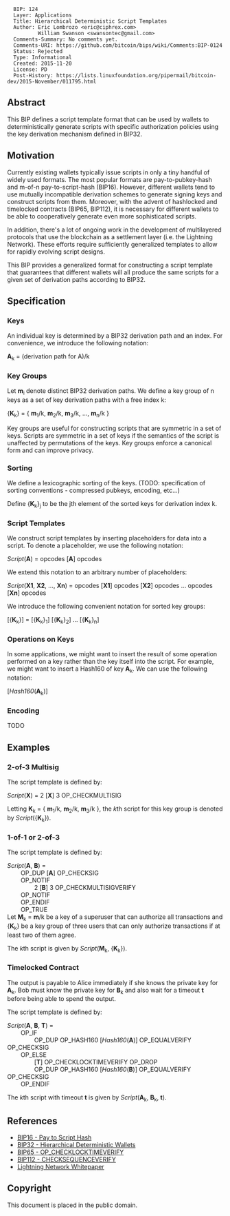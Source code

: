 <pre>
  BIP: 124
  Layer: Applications
  Title: Hierarchical Deterministic Script Templates
  Author: Eric Lombrozo <eric@ciphrex.com>
          William Swanson <swansontec@gmail.com>
  Comments-Summary: No comments yet.
  Comments-URI: https://github.com/bitcoin/bips/wiki/Comments:BIP-0124
  Status: Rejected
  Type: Informational
  Created: 2015-11-20
  License: PD
  Post-History: https://lists.linuxfoundation.org/pipermail/bitcoin-dev/2015-November/011795.html
</pre>

==Abstract==

This BIP defines a script template format that can be used by wallets to deterministically generate scripts with specific authorization policies using the key derivation mechanism defined in BIP32.

==Motivation==

Currently existing wallets typically issue scripts in only a tiny handful of widely used formats. The most popular formats are pay-to-pubkey-hash and m-of-n pay-to-script-hash (BIP16). However, different wallets tend to use mutually incompatible derivation schemes to generate signing keys and construct scripts from them. Moreover, with the advent of hashlocked and timelocked contracts (BIP65, BIP112), it is necessary for different wallets to be able to cooperatively generate even more sophisticated scripts.

In addition, there's a lot of ongoing work in the development of multilayered protocols that use the blockchain as a settlement layer (i.e. the Lightning Network). These efforts require sufficiently generalized templates to allow for rapidly evolving script designs.

This BIP provides a generalized format for constructing a script template that guarantees that different wallets will all produce the same scripts for a given set of derivation paths according to BIP32.

==Specification==

===Keys===

An individual key is determined by a BIP32 derivation path and an index. For convenience, we introduce the following notation:

'''A'''<sub>k</sub> = (derivation path for A)/k

===Key Groups===

Let '''m'''<sub>i</sub> denote distinct BIP32 derivation paths. We define a key group of n keys as a set of key derivation paths with a free index k:

{'''K'''<sub>k</sub>} = { '''m'''<sub>1</sub>/k, '''m'''<sub>2</sub>/k, '''m'''<sub>3</sub>/k, ..., '''m'''<sub>n</sub>/k }

Key groups are useful for constructing scripts that are symmetric in a set of keys. Scripts are symmetric in a set of keys if the semantics of the script is unaffected by permutations of the keys. Key groups enforce a canonical form and can improve privacy.

===Sorting===

We define a lexicographic sorting of the keys. (TODO: specification of sorting conventions - compressed pubkeys, encoding, etc...)

Define {'''K'''<sub>k</sub>}<sub>j</sub> to be the jth element of the sorted keys for derivation index k.

===Script Templates===

We construct script templates by inserting placeholders for data into a script. To denote a placeholder, we use the following notation:

''Script''('''A''') = opcodes ['''A'''] opcodes

We extend this notation to an arbitrary number of placeholders:

''Script''('''X1''', '''X2''', ..., '''Xn''') = opcodes ['''X1'''] opcodes ['''X2'''] opcodes ... opcodes ['''Xn'''] opcodes

We introduce the following convenient notation for sorted key groups:

[{'''K'''<sub>k</sub>}] = [{'''K'''<sub>k</sub>}<sub>1</sub>] [{'''K'''<sub>k</sub>}<sub>2</sub>] ... [{'''K'''<sub>k</sub>}<sub>n</sub>]

===Operations on Keys===

In some applications, we might want to insert the result of some operation performed on a key rather than the key itself into the script. For example, we might want to insert a Hash160 of key '''A'''<sub>k</sub>. We can use the following notation:

[''Hash160''('''A'''<sub>k</sub>)]

===Encoding===

TODO

==Examples==

===2-of-3 Multisig===

The script template is defined by:

''Script''('''X''') = 2 ['''X'''] 3 OP_CHECKMULTISIG

Letting '''K'''<sub>k</sub> = { '''m'''<sub>1</sub>/k, '''m'''<sub>2</sub>/k, '''m'''<sub>3</sub>/k }, the ''k''th script for this key group is denoted by ''Script''({'''K'''<sub>k</sub>}).

===1-of-1 or 2-of-3===

The script template is defined by:

''Script''('''A''', '''B''') = <br>
&nbsp; &nbsp; &nbsp; &nbsp; OP_DUP ['''A'''] OP_CHECKSIG<br>
&nbsp; &nbsp; &nbsp; &nbsp; OP_NOTIF<br>
&nbsp; &nbsp; &nbsp; &nbsp; &nbsp; &nbsp; &nbsp; &nbsp; 2 ['''B'''] 3 OP_CHECKMULTISIGVERIFY <br>
&nbsp; &nbsp; &nbsp; &nbsp; OP_NOTIF<br>
&nbsp; &nbsp; &nbsp; &nbsp; OP_ENDIF<br>
&nbsp; &nbsp; &nbsp; &nbsp; OP_TRUE<br>

Let '''M'''<sub>k</sub> = '''m'''/k be a key of a superuser that can authorize all transactions and {'''K'''<sub>k</sub>} be a key group of three users that can only authorize transactions if at least two of them agree.

The ''k''th script is given by ''Script''('''M'''<sub>k</sub>, {'''K'''<sub>k</sub>}).

===Timelocked Contract===

The output is payable to Alice immediately if she knows the private key for '''A'''<sub>k</sub>. Bob must know the private key for '''B'''<sub>k</sub> and also wait for a timeout '''t''' before being able to spend the output.

The script template is defined by:

''Script''('''A''', '''B''', '''T''') = <br>
&nbsp; &nbsp; &nbsp; &nbsp; OP_IF <br>
&nbsp; &nbsp; &nbsp; &nbsp; &nbsp; &nbsp; &nbsp; &nbsp; OP_DUP OP_HASH160 [''Hash160''('''A''')] OP_EQUALVERIFY OP_CHECKSIG <br>
&nbsp; &nbsp; &nbsp; &nbsp; OP_ELSE <br>
&nbsp; &nbsp; &nbsp; &nbsp; &nbsp; &nbsp; &nbsp; &nbsp; ['''T'''] OP_CHECKLOCKTIMEVERIFY OP_DROP <br>
&nbsp; &nbsp; &nbsp; &nbsp; &nbsp; &nbsp; &nbsp; &nbsp; OP_DUP OP_HASH160 [''Hash160''('''B''')] OP_EQUALVERIFY OP_CHECKSIG <br>
&nbsp; &nbsp; &nbsp; &nbsp; OP_ENDIF

The ''k''th script with timeout '''t''' is given by ''Script''('''A'''<sub>k</sub>, '''B'''<sub>k</sub>, '''t''').

==References==

* [[bip-0016.mediawiki|BIP16 - Pay to Script Hash]]
* [[bip-0032.mediawiki|BIP32 - Hierarchical Deterministic Wallets]]
* [[bip-0065.mediawiki|BIP65 - OP_CHECKLOCKTIMEVERIFY]]
* [[bip-0112.mediawiki|BIP112 - CHECKSEQUENCEVERIFY]]
* [[https://lightning.network/lightning-network-paper.pdf|Lightning Network Whitepaper]]

==Copyright==

This document is placed in the public domain.

